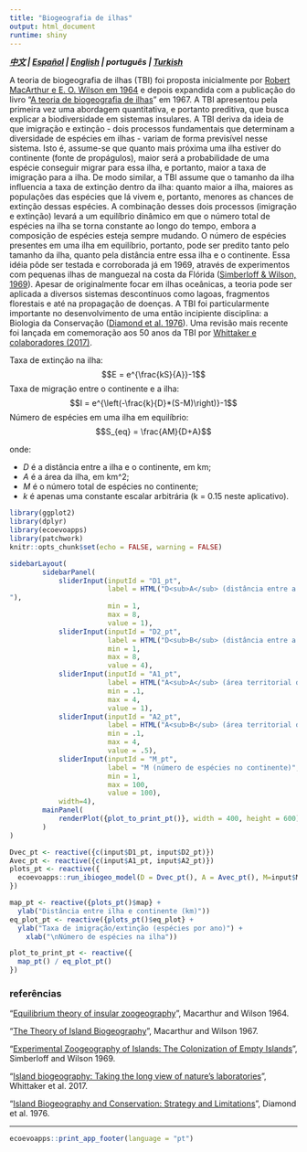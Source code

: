 ```yaml
---
title: "Biogeografia de ilhas"
output: html_document
runtime: shiny
---
```


***[中文](https://ecoevoapps.shinyapps.io/island_biogeography_ch) |  [Español](https://ecoevoapps.shinyapps.io/island_biogeography_es) |  [English](https://ecoevoapps.shinyapps.io/island_biogeography) | português |  [Turkish](https://ecoevoapps.shinyapps.io/island_biogeography_tk)  ***



A teoria de biogeografia de ilhas (TBI) foi proposta inicialmente por [Robert MacArthur e E. O. Wilson em 1964](https://onlinelibrary.wiley.com/doi/pdf/10.1111/j.1558-5646.1963.tb03295.x) e depois expandida com a publicação do livro "[A teoria de biogeografia de ilhas](https://pt.wikipedia.org/wiki/Biogeografia_insular)" em 1967. A TBI apresentou pela primeira vez uma abordagem quantitativa, e portanto preditiva, que busca explicar a biodiversidade em sistemas insulares. A TBI deriva da ideia de que imigração e extinção - dois processos fundamentais que determinam a diversidade de espécies em ilhas - variam de forma previsível nesse sistema. Isto é, assume-se que quanto mais próxima uma ilha estiver do continente (fonte de propágulos), maior será a probabilidade de uma espécie conseguir migrar para essa ilha, e portanto, maior a taxa de imigração para a ilha. De modo similar, a TBI assume que o tamanho da ilha influencia a taxa de extinção dentro da ilha: quanto maior a ilha, maiores as populações das espécies que lá vivem e, portanto, menores as chances de extinção dessas espécies. A combinação desses dois processos (imigração e extinção) levará a um equilíbrio dinâmico em que o número total de espécies na ilha se torna constante ao longo do tempo, embora a composição de espécies esteja sempre mudando. O número de espécies presentes em uma ilha em equilíbrio, portanto, pode ser predito tanto pelo tamanho da ilha, quanto pela distância entre essa ilha e o continente. Essa idéia pôde ser testada e corroborada já em 1969, através de experimentos com pequenas ilhas de manguezal na costa da Flórida ([Simberloff & Wilson, 1969](https://esajournals.onlinelibrary.wiley.com/doi/abs/10.2307/1934856)). Apesar de originalmente focar em ilhas oceânicas, a teoria pode ser aplicada a diversos sistemas descontínuos como lagoas, fragmentos florestais e até na propagação de doenças. A TBI foi particularmente importante no desenvolvimento de uma então incipiente disciplina: a Biologia da Conservação ([Diamond et al. 1976](https://www.jstor.org/stable/1742652)). Uma revisão mais recente foi lançada em comemoração aos 50 anos da TBI por [Whittaker e colaboradores (2017)](https://science.sciencemag.org/content/357/6354/eaam8326).


Taxa de extinção na ilha:
$$E = e^{\frac{kS}{A}}-1$$
Taxa de migração entre o continente e a ilha:
$$I = e^{\left(-\frac{k}{D}*(S-M)\right)}-1$$
Número de espécies em uma ilha em equilíbrio:
$$S_{eq} = \frac{AM}{D+A}$$

onde:

- $D$ é a distância entre a ilha e o continente, em km;  
- $A$ é a área da ilha, em km^2;
- $M$ é o número total de espécies no continente;
- $k$ é apenas uma constante escalar arbitrária (k = 0.15 neste aplicativo).



```r
library(ggplot2)
library(dplyr)
library(ecoevoapps)
library(patchwork)
knitr::opts_chunk$set(echo = FALSE, warning = FALSE)
```

```r
sidebarLayout(
        sidebarPanel(
            sliderInput(inputId = "D1_pt",
                        label = HTML("D<sub>A</sub> (distância entre a ilha A e o continente)
"),
                        min = 1,
                        max = 8,
                        value = 1),
            sliderInput(inputId = "D2_pt",
                        label = HTML("D<sub>B</sub> (distância entre a ilha B e o continente)"),
                        min = 1,
                        max = 8,
                        value = 4),            
            sliderInput(inputId = "A1_pt",
                        label = HTML("A<sub>A</sub> (área territorial da ilha A)"),
                        min = .1,
                        max = 4,
                        value = 1),
            sliderInput(inputId = "A2_pt",
                        label = HTML("A<sub>B</sub> (área territorial da ilha B)"),
                        min = .1,
                        max = 4,
                        value = .5),
            sliderInput(inputId = "M_pt",
                        label = "M (número de espécies no continente)",
                        min = 1,
                        max = 100,
                        value = 100),
            width=4),
        mainPanel(
            renderPlot({plot_to_print_pt()}, width = 400, height = 600)
        )
)

Dvec_pt <- reactive({c(input$D1_pt, input$D2_pt)})
Avec_pt <- reactive({c(input$A1_pt, input$A2_pt)})
plots_pt <- reactive({
  ecoevoapps::run_ibiogeo_model(D = Dvec_pt(), A = Avec_pt(), M=input$M_pt, k=0.015)
})

map_pt <- reactive({plots_pt()$map} + 
  ylab("Distância entre ilha e continente (km)"))
eq_plot_pt <- reactive({plots_pt()$eq_plot} +
  ylab("Taxa de imigração/extinção (espécies por ano)") + 
    xlab("\nNúmero de espécies na ilha")) 

plot_to_print_pt <- reactive({
  map_pt() / eq_plot_pt()
})

```


### referências 

"[Equilibrium theory of insular zoogeography](https://onlinelibrary.wiley.com/doi/pdf/10.1111/j.1558-5646.1963.tb03295.x)", Macarthur and Wilson 1964.  

"[The Theory of Island Biogeography](https://en.wikipedia.org/wiki/The_Theory_of_Island_Biogeography)", Macarthur and Wilson 1967. 

"[Experimental Zoogeography of Islands: The Colonization of Empty Islands](https://esajournals.onlinelibrary.wiley.com/doi/abs/10.2307/1934856)", Simberloff and Wilson 1969.  

"[Island biogeography: Taking the long view of nature’s laboratories](https://science.sciencemag.org/content/357/6354/eaam8326)", Whittaker et al. 2017. 

"[Island Biogeography and Conservation: Strategy and Limitations](https://www.jstor.org/stable/1742652)", Diamond et al. 1976. 


-------------


```r
ecoevoapps::print_app_footer(language = "pt")
```

